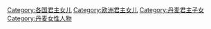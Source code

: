 [[Category:各国君主女儿|Category:各国君主女儿]]
[[Category:欧洲君主女儿|Category:欧洲君主女儿]]
[[Category:丹麦君主子女|Category:丹麦君主子女]]
[[Category:丹麦女性人物|Category:丹麦女性人物]]